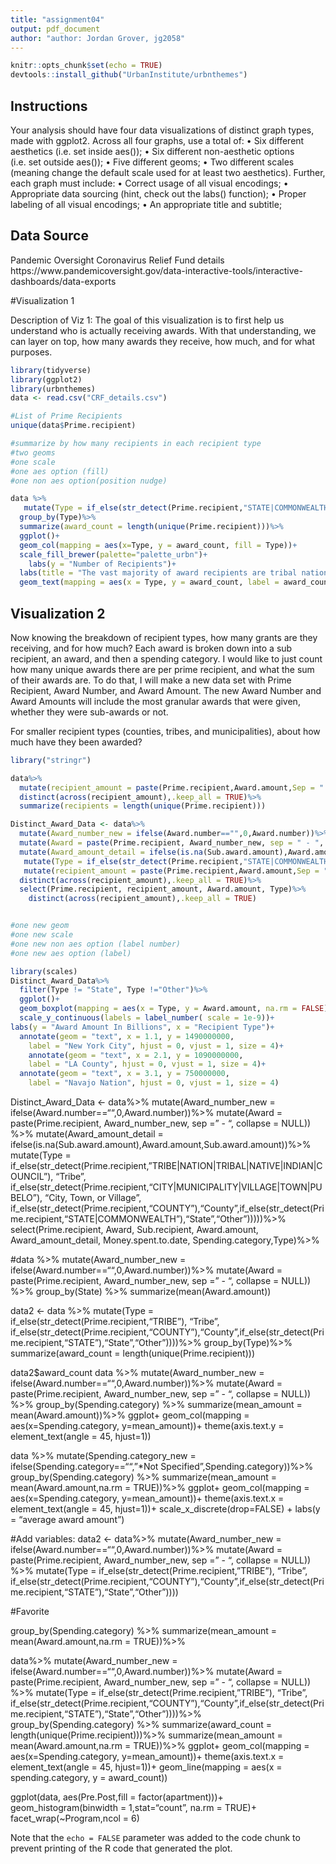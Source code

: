 ```yaml
---
title: "assignment04"
output: pdf_document
author: "author: Jordan Grover, jg2058"
---
```


```r
knitr::opts_chunk$set(echo = TRUE)
devtools::install_github("UrbanInstitute/urbnthemes")

```

## Instructions

Your analysis should have four data visualizations of distinct graph types, made with ggplot2. Across all
four graphs, use a total of:
• Six different aesthetics (i.e. set inside aes());
• Six different non-aesthetic options (i.e. set outside aes());
• Five different geoms;
• Two different scales (meaning change the default scale used for at least two aesthetics).
Further, each graph must include:
• Correct usage of all visual encodings;
• Appropriate data sourcing (hint, check out the labs() function);
• Proper labeling of all visual encodings;
• An appropriate title and subtitle;

## Data Source

Pandemic Oversight Coronavirus Relief Fund details
https://www.pandemicoversight.gov/data-interactive-tools/interactive-dashboards/data-exports

#Visualization 1

Description of Viz 1: The goal of this visualization is to first help us understand who is actually receiving awards. With that understanding, we can layer on top, how many awards they receive, how much, and for what purposes. 

```r
library(tidyverse)
library(ggplot2)
library(urbnthemes)
data <- read.csv("CRF_details.csv")

#List of Prime Recipients
unique(data$Prime.recipient)

#summarize by how many recipients in each recipient type
#two geoms
#one scale
#one aes option (fill)
#one non aes option(position nudge)

data %>%
   mutate(Type = if_else(str_detect(Prime.recipient,"STATE|COMMONWEALTH"),"State", if_else(str_detect(Prime.recipient,"COUNTY"),"County",if_else(str_detect(Prime.recipient,"TRIBE|NATION|TRIBAL|NATIVE|INDIAN|COUNCIL"), "Tribe",if_else(str_detect(Prime.recipient,"CITY|MUNICIPALITY|VILLAGE|TOWN|PUBELO"), "City, Town, or Village","Other")))))%>%
  group_by(Type)%>%
  summarize(award_count = length(unique(Prime.recipient)))%>%
  ggplot()+
  geom_col(mapping = aes(x=Type, y = award_count, fill = Type))+
  scale_fill_brewer(palette="palette_urbn")+
    labs(y = "Number of Recipients")+
  labs(title = "The vast majority of award recipients are tribal nations",subtitle = "Number of recipients by recipient type",caption = "Source: Pandemicoversight.gov")+
  geom_text(mapping = aes(x = Type, y = award_count, label = award_count),position = position_nudge(y = +20))

```

## Visualization 2

Now knowing the breakdown of recipient types, how many grants are they receiving, and for how much? Each award is broken down into a sub recipient, an award, and then a spending category. I would like to just count how many unique awards there are per prime recipient, and what the sum of their awards are. To do that, I will make a new data set with Prime Recipient, Award Number, and Award Amount. The new Award Number and Award Amounts will include the most granular awards that were given, whether they were sub-awards or not.

For smaller recipient types (counties, tribes, and municipalities), about how much have they been awarded?


```r
library("stringr")

data%>%
  mutate(recipient_amount = paste(Prime.recipient,Award.amount,Sep = " ", callapse = NULL))%>%
  distinct(across(recipient_amount),.keep_all = TRUE)%>%
  summarize(recipients = length(unique(Prime.recipient)))

Distinct_Award_Data <- data%>%
  mutate(Award_number_new = ifelse(Award.number=="",0,Award.number))%>%
  mutate(Award = paste(Prime.recipient, Award_number_new, sep = " - ", collapse = NULL)) %>%
  mutate(Award_amount_detail = ifelse(is.na(Sub.award.amount),Award.amount,Sub.award.amount))%>%
   mutate(Type = if_else(str_detect(Prime.recipient,"STATE|COMMONWEALTH"),"State", if_else(str_detect(Prime.recipient,"COUNTY"),"County",if_else(str_detect(Prime.recipient,"TRIBE|NATION|TRIBAL|NATIVE|INDIAN|COUNCIL"), "Tribe",if_else(str_detect(Prime.recipient,"CITY|MUNICIPALITY|VILLAGE|TOWN|PUBELO"), "City, Town, or Village","Other")))))%>%
   mutate(recipient_amount = paste(Prime.recipient,Award.amount,Sep = " ", callapse = NULL))%>%
  distinct(across(recipient_amount),.keep_all = TRUE)%>%
  select(Prime.recipient, recipient_amount, Award.amount, Type)%>%
    distinct(across(recipient_amount),.keep_all = TRUE) 


#one new geom
#one new scale
#one new non aes option (label number)
#one new aes option (label)

library(scales)
Distinct_Award_Data%>%
  filter(Type != "State", Type !="Other")%>%
  ggplot()+
  geom_boxplot(mapping = aes(x = Type, y = Award.amount, na.rm = FALSE))+
  scale_y_continuous(labels = label_number( scale = 1e-9))+
labs(y = "Award Amount In Billions", x = "Recipient Type")+
  annotate(geom = "text", x = 1.1, y = 1490000000, 
    label = "New York City", hjust = 0, vjust = 1, size = 4)+
    annotate(geom = "text", x = 2.1, y = 1090000000, 
    label = "LA County", hjust = 0, vjust = 1, size = 4)+
  annotate(geom = "text", x = 3.1, y = 750000000, 
    label = "Navajo Nation", hjust = 0, vjust = 1, size = 4)
```


Distinct_Award_Data <- data%>%
  mutate(Award_number_new = ifelse(Award.number=="",0,Award.number))%>%
  mutate(Award = paste(Prime.recipient, Award_number_new, sep = " - ", collapse = NULL)) %>%
  mutate(Award_amount_detail = ifelse(is.na(Sub.award.amount),Award.amount,Sub.award.amount))%>%
   mutate(Type = if_else(str_detect(Prime.recipient,"TRIBE|NATION|TRIBAL|NATIVE|INDIAN|COUNCIL"), "Tribe", if_else(str_detect(Prime.recipient,"CITY|MUNICIPALITY|VILLAGE|TOWN|PUBELO"), "City, Town, or Village", if_else(str_detect(Prime.recipient,"COUNTY"),"County",if_else(str_detect(Prime.recipient,"STATE|COMMONWEALTH"),"State","Other")))))%>%
  select(Prime.recipient, Award, Sub.recipient, Award.amount, Award_amount_detail, Money.spent.to.date, Spending.category,Type)%>%


#data %>%
  mutate(Award_number_new = ifelse(Award.number=="",0,Award.number))%>%
  mutate(Award = paste(Prime.recipient, Award_number_new, sep = " - ", collapse = NULL)) %>%
  group_by(State) %>%
  summarize(mean(Award.amount))

data2 <- data %>%
mutate(Type = if_else(str_detect(Prime.recipient,"TRIBE"), "Tribe", if_else(str_detect(Prime.recipient,"COUNTY"),"County",if_else(str_detect(Prime.recipient,"STATE"),"State","Other"))))%>%
  group_by(Type)%>%
  summarize(award_count = length(unique(Prime.recipient)))

data2$award_count
data %>%
  mutate(Award_number_new = ifelse(Award.number=="",0,Award.number))%>%
  mutate(Award = paste(Prime.recipient, Award_number_new, sep = " - ", collapse = NULL)) %>%
  group_by(Spending.category) %>%
  summarize(mean_amount = mean(Award.amount))%>%
  ggplot+ geom_col(mapping = aes(x=Spending.category, y=mean_amount))+
 theme(axis.text.y = element_text(angle = 45, hjust=1))

data %>%
  mutate(Spending.category_new = ifelse(Spending.category=="","*Not Specified",Spending.category))%>%
  group_by(Spending.category) %>%
  summarize(mean_amount = mean(Award.amount,na.rm = TRUE))%>%
  ggplot+ geom_col(mapping = aes(x=Spending.category, y=mean_amount))+
 theme(axis.text.x = element_text(angle = 45, hjust=1))+
  scale_x_discrete(drop=FALSE) + 
  labs(y = "average award amount")

#Add variables: 
data2 <- data%>%
  mutate(Award_number_new = ifelse(Award.number=="",0,Award.number))%>%
  mutate(Award = paste(Prime.recipient, Award_number_new, sep = " - ", collapse = NULL)) %>%
  mutate(Type = if_else(str_detect(Prime.recipient,"TRIBE"), "Tribe", if_else(str_detect(Prime.recipient,"COUNTY"),"County",if_else(str_detect(Prime.recipient,"STATE"),"State","Other"))))

#Favorite

  group_by(Spending.category) %>%
    summarize(mean_amount = mean(Award.amount,na.rm = TRUE))%>%

data%>%
  mutate(Award_number_new = ifelse(Award.number=="",0,Award.number))%>%
  mutate(Award = paste(Prime.recipient, Award_number_new, sep = " - ", collapse = NULL)) %>%
  mutate(Type = if_else(str_detect(Prime.recipient,"TRIBE"), "Tribe", if_else(str_detect(Prime.recipient,"COUNTY"),"County",if_else(str_detect(Prime.recipient,"STATE"),"State","Other"))))%>%
  group_by(Spending.category) %>%
  summarize(award_count = length(unique(Prime.recipient)))%>%
  summarize(mean_amount = mean(Award.amount,na.rm = TRUE))%>%
  ggplot+ geom_col(mapping = aes(x=Spending.category, y=mean_amount))+
 theme(axis.text.x = element_text(angle = 45, hjust=1))+
 geom_line(mapping = aes(x = spending.category, y = award_count))
  
  
ggplot(data, aes(Pre.Post,fill = factor(apartment)))+
  geom_histogram(binwidth = 1,stat="count", na.rm = TRUE)+
  facet_wrap(~Program,ncol = 6)



Note that the `echo = FALSE` parameter was added to the code chunk to prevent printing of the R code that generated the plot.
